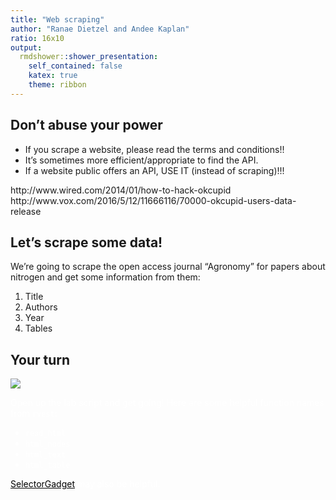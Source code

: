 ```yaml
---
title: "Web scraping"
author: "Ranae Dietzel and Andee Kaplan"
ratio: 16x10
output:
  rmdshower::shower_presentation:
    self_contained: false
    katex: true
    theme: ribbon
---
```

## Don't abuse your power

- If you scrape a website, please read the terms and conditions!!
- It’s sometimes more efficient/appropriate to find the API.
- If a website public offers an API, USE IT (instead of scraping)!!!

http://www.wired.com/2014/01/how-to-hack-okcupid
http://www.vox.com/2016/5/12/11666116/70000-okcupid-users-data-release

## Let's scrape some data!

We're going to scrape the open access journal "Agronomy" for papers about nitrogen and get some information from them:

1. Title
2. Authors
3. Year
4. Tables

## Your turn { .cover .white }

<img src="images/your_turn.jpg" class="cover height" />

<p style="color:white">
Open up the lab script and get going! Here are some helpful function names from `rvest`:
</p>

<ul style="color:white">
<li>`read_html`</li>
<li>`html_nodes`</li>
<li>`html_text`</li>
<li>`html_table`</li>
</ul>

<p style="color:white">
<a style="color:black" href='https://chrome.google.com/webstore/detail/selectorgadget/mhjhnkcfbdhnjickkkdbjoemdmbfginb' target=_blank>SelectorGadget</a> may also be helpful.
</p>



